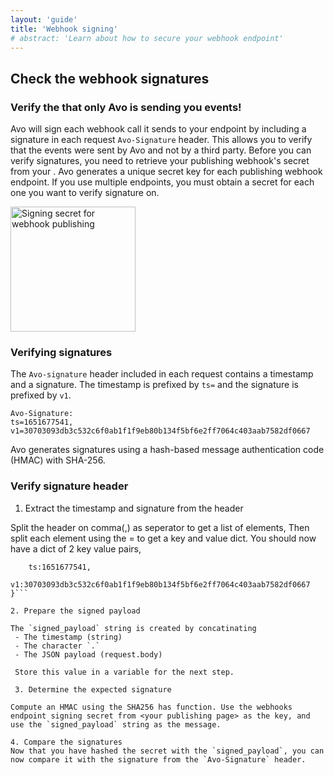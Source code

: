 ```yaml
---
layout: 'guide'
title: 'Webhook signing'
# abstract: 'Learn about how to secure your webhook endpoint'
---
```




## Check the webhook signatures

### Verify the that only Avo is sending you events!

Avo will sign each webhook call it sends to your endpoint by including a signature in each request `Avo-Signature` header. 
This allows you to verify that the events were sent by Avo and not by a third party. 
Before you can verify signatures, you need to retrieve your publishing webhook's secret from your <publishing page>.
Avo generates a unique secret key for each publishing webhook endpoint. If you use multiple endpoints, you must obtain a secret for each one you want to verify signature on.
<p>
  <img
    src={require('../../../images/signing-secret.png')}
    width="200px"
    alt="Signing secret for webhook publishing"
/>
</p>


### Verifying signatures

The `Avo-signature` header included in each request contains a timestamp and a signature. 
The timestamp is prefixed by `ts=` and the signature is prefixed by `v1`.

```
Avo-Signature:
ts=1651677541,
v1=30703093db3c532c6f0ab1f1f9eb80b134f5bf6e2ff7064c403aab7582df0667
```

Avo generates signatures using a hash-based message authentication code (HMAC) with SHA-256.

### Verify signature header

1. Extract the timestamp and signature from the header

Split the header on comma(,) as seperator to get a list of elements, Then split each element using the = to get a key and value dict. 
You should now have a dict of 2 key value pairs, 
```{
    ts:1651677541,
    v1:30703093db3c532c6f0ab1f1f9eb80b134f5bf6e2ff7064c403aab7582df0667
}```

2. Prepare the signed payload

The `signed_payload` string is created by concatinating
 - The timestamp (string)
 - The character `.`
 - The JSON payload (request.body)

 Store this value in a variable for the next step.

 3. Determine the expected signature

Compute an HMAC using the SHA256 has function. Use the webhooks endpoint signing secret from <your publishing page> as the key, and use the `signed_payload` string as the message.

4. Compare the signatures
Now that you have hashed the secret with the `signed_payload`, you can now compare it with the signature from the `Avo-Signature` header.
